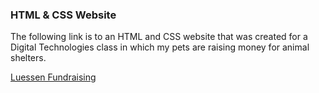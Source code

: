 
### HTML & CSS Website 

The following link is to an HTML and CSS website that was created for a Digital Technologies class in which my pets are raising money for animal shelters.

[Luessen Fundraising](https://mickeylue.github.io/Luessen-Fundraising/)
